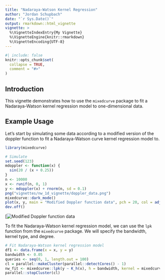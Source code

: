 ```yaml
---
title: "Nadaraya-Watson Kernel Regression"
author: "Jordan Schupbach"
date: "`r Sys.Date()`"
output: rmarkdown::html_vignette
vignette: >
  %\VignetteIndexEntry{My Vignette}
  %\VignetteEngine{knitr::rmarkdown}
  %\VignetteEncoding{UTF-8}
---
```


```r
#| include: false
knitr::opts_chunk$set(
  collapse = TRUE,
  comment = "#>"
)
```

## Introduction
This vignette demonstrates how to use the `mixedcurve` package to fit a
Nadaraya-Watson kernel regression model to one-dimensional data.

## Example Usage
Let's start by simulating some data according to a modified version of the
doppler function to fit a Nadaraya-Watson curve kernel regression model to.

```r
library(mixedcurve)

# Simulate
set.seed(123)
mdoppler <- function(x) {
  sin(20 / (x + 0.25))
}
n <- 10000
x <- runif(n, 0, 1)
y <- mdoppler(x) + rnorm(n, sd = 0.1)
png("vignettes/nw_1d_vignette/doppler_data.png")
mixedcurve::dark_mode()
plot(x, y, main = "Modified Doppler function data", pch = 20, col = adjustcolor("yellow", 0.03))
dev.off()

```

[![Modified Doppler function data](./doppler_data.png)

To fit the Nadaraya-Watson kernel regression model, we can use the `lpk`
function from the `mixedcurve` package. We will specify the bandwidth, kernel
type, and degree.
 
```r
# Fit Nadaraya-Watson kernel regression model
df1 <- data.frame(x = x, y = y)
bandwidth <- 0.05
queries <- seq(0, 1, length.out = 100)
cl = parallel::makeCluster(parallel::detectCores() - 1)
nw_fit <- mixedcurve::lpk(y ~ K_h(x), h = bandwidth, kernel = mixedcurve::gauss_kern, degree = 0, data = df1, queries = queries, cl = cl)
parallel::stopCluster(cl)
```


